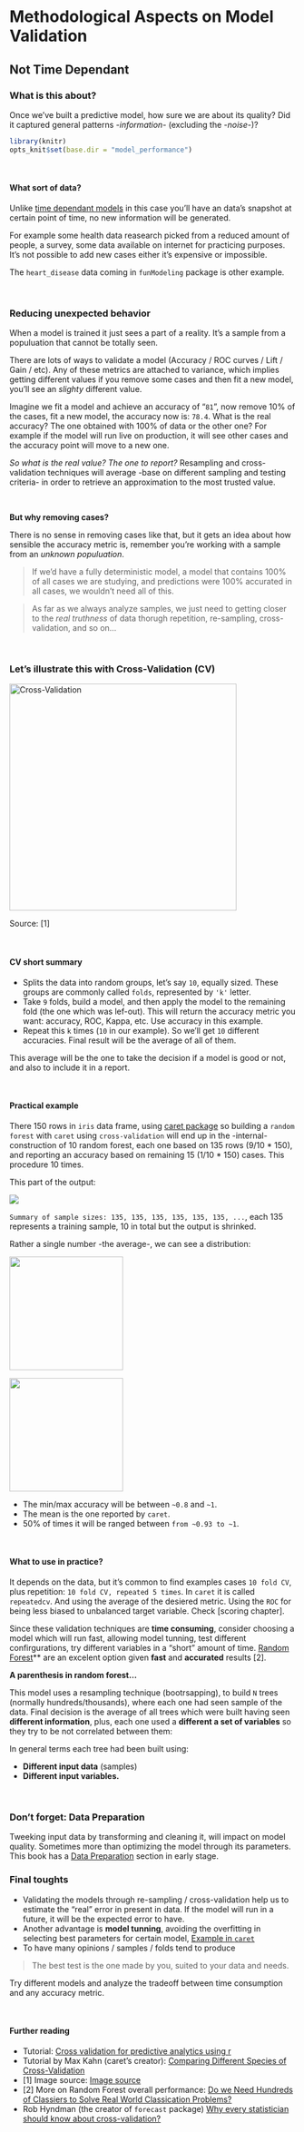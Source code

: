 # Methodological Aspects on Model Validation
## Not Time Dependant

### What is this about?

Once we've built a predictive model, how sure we are about its quality? Did it captured general patterns _-information-_ (excluding the _-noise-_)? 


```r
library(knitr)
opts_knit$set(base.dir = "model_performance")
```

<br>

#### What sort of data?

Unlike <a href='http://livebook.datascienceheroes.com/model_performance/models_time_dependant.html'>time dependant models</a> in this case you'll have an data's snapshot at certain point of time, no new information will be generated. 

For example some health data reasearch picked from a reduced amount of people, a survey, some data available on internet for practicing purposes. It's not possible to add new cases either it's expensive or impossible.

The `heart_disease` data coming in `funModeling` package is other example. 

<br>

### Reducing unexpected behavior

When a model is trained it just sees a part of a reality. It's a sample from a populuation that cannot be totally seen. 

There are lots of ways to validate a model (Accuracy / ROC curves / Lift / Gain / etc). Any of these metrics are attached to variance, which implies getting different values if you remove some cases and then fit a new model, you'll see an _slighty_ different value. 

Imagine we fit a model and achieve an accuracy of "`81`", now remove 10% of the cases, fit a new model, the accuracy now is: `78.4`. What is the real accuracy? The one obtained with 100% of data or the other one? For example if the model will run live on production, it will see other cases and the accuracy point will move to a new one. 

_So what is the real value? The one to report?_ Resampling and cross-validation techniques will average -base on different sampling and testing criteria- in order to retrieve an approximation to the most trusted value.

<br> 

**But why removing cases?**

There is no sense in removing cases like that, but it gets an idea about how sensible the accuracy metric is, remember you're working with a sample from an *_unknown populuation_*. 

> If we'd have a fully deterministic model, a model that contains 100% of all cases we are studying, and predictions were 100% accurated in all cases, we wouldn't need all of this. 

> As far as we always analyze samples, we just need to getting closer to the _real truthness_ of data thorugh repetition, re-sampling, cross-validation, and so on...

<br>

### Let's illustrate this with Cross-Validation (CV)

<img src="k-fold_cross_validation.png" width="400px" alt="Cross-Validation">

Source: [1]

<br>

#### CV short summary

* Splits the data into random groups, let's say `10`, equally sized. These groups are commonly called `folds`, represented by `'k'` letter.
* Take `9` folds, build a model, and then apply the model to the remaining fold (the one which was lef-out). This will return the accuracy metric you want: accuracy, ROC, Kappa, etc. Use accuracy in this example.
* Repeat this `k` times (`10` in our example). So we'll get `10` different accuracies. Final result will be the average of all of them. 

This average will be the one to take the decision if a model is good or not, and also to include it in a report. 

<br>

#### Practical example

There 150 rows in `iris` data frame, using <a href="http://topepo.github.io/caret/index.html">caret package</a> so building a `random forest` with `caret` using `cross-validation` will end up in the -internal- construction of 10 random forest, each one based on 135 rows (9/10 * 150), and reporting an accuracy based on remaining 15 (1/10 * 150) cases. This procedure 10 times.

This part of the output: 

<img src="caret_cross_validation_output.png">

`Summary of sample sizes: 135, 135, 135, 135, 135, 135, ... `, each 135 represents a training sample, 10 in total but the output is shrinked.

Rather a single number -the average-, we can see a distribution:

<img src="accuracy_distribution_plot.png" width="200px">

<img src="accuracy_distribution.png" width="200px">

* The min/max accuracy will be between `~0.8` and `~1`.
* The mean is the one reported by `caret`.
* 50% of times it will be ranged between `from ~0.93 to ~1`.

<br>

#### What to use in practice?

It depends on the data, but it's common to find examples cases `10 fold CV`, plus repetition: `10 fold CV, repeated 5 times`.  In `caret` it is called `repeatedcv`. And using the average of the desiered metric. Using the `ROC` for being less biased to unbalanced target variable. Check [scoring chapter].

Since these validation techniques are **time consuming**, consider choosing a model which will run fast, allowing model tunning, test different confirgurations, try different variables in a "short" amount of time. **<a href="https://www.stat.berkeley.edu/~breiman/RandomForests/" target="blank">**Random Forest</a>** are an excelent option given **fast** and **accurated** results [2]. 

**A parenthesis in random forest...**

This model uses a resampling technique (bootrsapping), to build `N` trees (normally hundreds/thousands), where each one had seen sample of the data. Final decision is the average of all trees which were built having seen **different information**, plus, each one used a **different a set of variables** so they try to be not correlated between them:

In general terms each tree had been built using: 

* **Different input data** (samples)
* **Different input variables.** 

<br>

### Don't forget: Data Preparation

Tweeking input data by transforming and cleaning it, will impact on model quality. Sometimes more than optimizing the model through its parameters. 
This book has a <a href="http://livebook.datascienceheroes.com/data_preparation/introduction.html">Data Preparation</a> section in early stage. 


### Final toughts

* Validating the models through re-sampling / cross-validation help us to estimate the "real" error in present in data. If the model will run in a future, it will be the expected error to have.
* Another advantage is **model tunning**, avoiding the overfitting in selecting best parameters for certain model, <a href="https://topepo.github.io/caret/model-training-and-tuning.html" target="blank">Example in `caret`</a> 
* To have many opinions / samples / folds tend to produce 

> The best test is the one made by you, suited to your data and needs. 

Try different models and analyze the tradeoff between time consumption and any accuracy metric.

<br>

#### Further reading
 
* Tutorial: <a href="http://www.milanor.net/blog/cross-validation-for-predictive-analytics-using-r">Cross validation for predictive analytics using r</a>
* Tutorial by Max Kahn (caret's creator): <a href="http://appliedpredictivemodeling.com/blog/2014/11/27/vpuig01pqbklmi72b8lcl3ij5hj2qm">Comparing Different Species of Cross-Validation</a>  
* [1] Image source: <a href="http://sebastianraschka.com/faq/docs/evaluate-a-model.html" target="blank">Image source</a>
* [2] More on Random Forest overall performance: <a href="http://jmlr.csail.mit.edu/papers/volume15/delgado14a/delgado14a.pdf">Do we Need Hundreds of Classiers to Solve Real World Classication Problems?</a>
* Rob Hyndman (the creator of `forecast` package) <a href="http://robjhyndman.com/hyndsight/crossvalidation/">Why every statistician should know about cross-validation?</a> 







